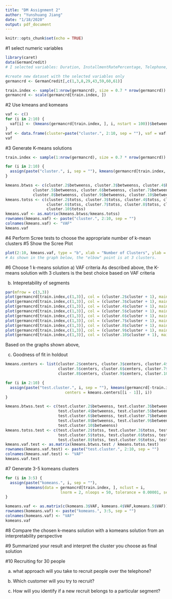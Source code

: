 ```yaml
---
title: "DM Assignment 2"
author: "Yunshuang Jiang"
date: "1/18/2020"
output: pdf_document
---
```


```r
knitr::opts_chunk$set(echo = TRUE)
```

#1 select numeric variables
```r
library(caret)
data(GermanCredit)
# I selected variables: Duration, InstallmentRatePercentage, Telephone, Purpose.Business, Personal.Male.Single, Job.UnemployedUnskilled, Job.UnskilledResident, and Job.SkilledEmployee

#create new dataset with the selected variables only 
germancrd <- GermanCredit[,c(1,3,8,29,43,59,60,61)]

train.index <- sample(1:nrow(germancrd), size = 0.7 * nrow(germancrd))
germancrd <- scale(germancrd[train.index, ])
```

#2 Use kmeans and komeans
```r
vaf <- c()
for (i in 2:10) {
  vaf[i] <- (kmeans(germancrd[train.index, ], i, nstart = 100))$betweenss / (kmeans(germancrd[train.index, ], i, nstart = 100))$totss
}
vaf <- data.frame(cluster=paste("cluster.", 2:10, sep = ""), vaf = vaf[-1])
vaf

```



#3 Generate K-means solutions
```r
train.index <- sample(1:nrow(germancrd), size = 0.7 * nrow(germancrd))

for (i in 2:10) {
  assign(paste("cluster.", i, sep = ""), kmeans(germancrd[train.index, ], i, nstart = 100))
}

kmeans.btwss <- c(cluster.2$betweenss, cluster.3$betweenss, cluster.4$betweenss, 
            cluster.5$betweenss, cluster.6$betweenss, cluster.7$betweenss, 
            cluster.8$betweenss, cluster.9$betweenss, cluster.10$betweenss)
kmeans.totss <- c(cluster.2$totss, cluster.3$totss, cluster.4$totss, cluster.5$totss,
                  cluster.6$totss, cluster.7$totss, cluster.8$totss, cluster.9$totss,
                  cluster.10$totss)
kmeans.vaf <- as.matrix(kmeans.btwss/kmeans.totss)
rownames(kmeans.vaf) <- paste("cluster.", 2:10, sep = "")
colnames(kmeans.vaf) <- "VAF"
kmeans.vaf
```


#4 Perform Scree tests to choose the appropriate number of k-mean clusters
#5 Show the Scree Plot
```r
plot(2:10, kmeans.vaf, type = "b", xlab = "Number of Clusters", ylab = "VAF")
# As shown in the graph below, the "elbow" point is at 3 clusters. 
```

#6 Choose 1 k-means solution
a) VAF criteria
As described above, the K-means solution with 3 clusters is the best choice based on VAF criteria

b) Intepretability of segments
```r
par(mfrow = c(3,3))
plot(germancrd[train.index,c(1,3)], col = (cluster.2$cluster + 1), main = "2 Clusters")
plot(germancrd[train.index,c(1,3)], col = (cluster.3$cluster + 1), main = "3 Clusters")
plot(germancrd[train.index,c(1,3)], col = (cluster.4$cluster + 1), main = "4 Clusters")
plot(germancrd[train.index,c(1,3)], col = (cluster.5$cluster + 1), main = "5 Clusters")
plot(germancrd[train.index,c(1,3)], col = (cluster.6$cluster + 1), main = "6 Clusters")
plot(germancrd[train.index,c(1,3)], col = (cluster.7$cluster + 1), main = "7 Clusters")
plot(germancrd[train.index,c(1,3)], col = (cluster.8$cluster + 1), main = "8 Clusters")
plot(germancrd[train.index,c(1,3)], col = (cluster.9$cluster + 1), main = "9 Clusters")
plot(germancrd[train.index,c(1,3)], col = (cluster.10$cluster + 1), main = "10 Clusters")
```
Based on the graphs shown above, 


c) Goodness of fit in holdout
```r
kmeans.centers <- list(cluster.2$centers, cluster.3$centers, cluster.4$centers, 
                       cluster.5$centers, cluster.6$centers, cluster.7$centers, 
                       cluster.8$centers, cluster.9$centers, cluster.10$centers)

for (i in 2:10) {
  assign(paste("test.cluster.", i, sep = ""), kmeans(germancrd[-train.index, ], 
                          centers = kmeans.centers[[i - 1]], i))
}

kmeans.btwss.test <- c(test.cluster.2$betweenss, test.cluster.3$betweenss, 
                       test.cluster.4$betweenss, test.cluster.5$betweenss, 
                       test.cluster.6$betweenss, test.cluster.7$betweenss,
                       test.cluster.8$betweenss, test.cluster.9$betweenss, 
                       test.cluster.10$betweenss)
kmeans.totss.test <- c(test.cluster.2$totss, test.cluster.3$totss, test.cluster.4$totss, 
                       test.cluster.5$totss, test.cluster.6$totss, test.cluster.7$totss, 
                       test.cluster.8$totss, test.cluster.9$totss, test.cluster.10$totss)
kmeans.vaf.test <- as.matrix(kmeans.btwss.test / kmeans.totss.test)
rownames(kmeans.vaf.test) <- paste("test.cluster.", 2:10, sep = "")
colnames(kmeans.vaf.test) <- "VAF"
kmeans.vaf.test
```


#7 Generate 3-5 komeans clusters
```r
for (i in 3:5) {
  assign(paste("komeans.", i, sep = ""), 
         komeans(data = germancrd[train.index, ], nclust = i, 
                        lnorm = 2, nloops = 50, tolerance = 0.00001, seed = 666))
}

komeans.vaf <- as.matrix(c(komeans.3$VAF, komeans.4$VAF,komeans.5$VAF))
rownames(komeans.vaf) <- paste("komeans.", 3:5, sep = "")
colnames(komeans.vaf) <- "VAF"
komeans.vaf
```

#8 Compare the chosen k-means solution with a komeans solution from an interpretability perspective


#9 Summarized your result and interpret the cluster you choose as final solution

#10 Recruiting for 30 people

a) what approach will you take to recruit people over the telephone?

b) Which customer will you try to recruit?

c) How will you identify if a new recruit belongs to a particular segment?

